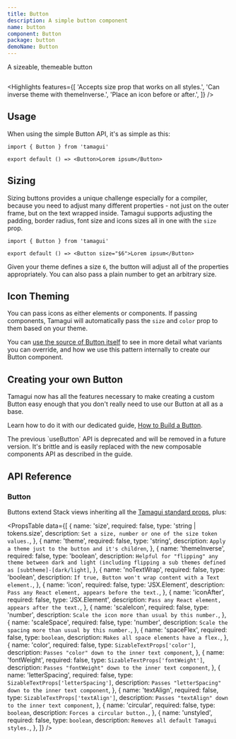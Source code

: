 ```yaml
---
title: Button
description: A simple button component
name: button
component: Button
package: button
demoName: Button
---
```


<Description>A sizeable, themeable button</Description>

<HeroContainer demoMultiple>
  <ButtonDemo />
</HeroContainer>

```tsx hero template=Button

```

<Highlights
  features={[
    'Accepts size prop that works on all styles.',
    'Can inverse theme with themeInverse.',
    'Place an icon before or after.',
  ]}
/>

## Usage

When using the simple Button API, it's as simple as this:

```tsx
import { Button } from 'tamagui'

export default () => <Button>Lorem ipsum</Button>
```

## Sizing

Sizing buttons provides a unique challenge especially for a compiler, because you need to adjust many different properties - not just on the outer frame, but on the text wrapped inside. Tamagui supports adjusting the padding, border radius, font size and icons sizes all in one with the `size` prop.

```tsx
import { Button } from 'tamagui'

export default () => <Button size="$6">Lorem ipsum</Button>
```

Given your theme defines a size `6`, the button will adjust all of the properties appropriately. You can also pass a plain number to get an arbitrary size.

## Icon Theming

You can pass icons as either elements or components. If passing components, Tamagui will automatically pass the `size` and `color` prop to them based on your theme.

You can [use the source of Button itself](https://github.com/tamagui/tamagui/blob/master/packages/button/src/Button.tsx) to see in more detail what variants you can override, and how we use this pattern internally to create our Button component.

## Creating your own Button

Tamagui now has all the features necessary to make creating a custom Button easy enough that you don't really need to use our Button at all as a base.

Learn how to do it with our dedicated guide, [How to Build a Button](/docs/guides/how-to-build-a-button).

<Notice>
  The previous `useButton` API is deprecated and will be removed in a future version. It's
  brittle and is easily replaced with the new composable components API as described in
  the guide.
</Notice>

## API Reference

### Button

Buttons extend Stack views inheriting all the [Tamagui standard props](/docs/styling/props), plus:

<PropsTable
  data={[
    {
      name: 'size',
      required: false,
      type: 'string | tokens.size',
      description: `Set a size, number or one of the size token values.`,
    },
    {
      name: 'theme',
      required: false,
      type: 'string',
      description: `Apply a theme just to the button and it's children`,
    },
    {
      name: 'themeInverse',
      required: false,
      type: 'boolean',
      description: `Helpful for "flipping" any theme between dark and light (including flipping a sub themes defined as [subtheme]-[dark/light]`,
    },
    {
      name: 'noTextWrap',
      required: false,
      type: 'boolean',
      description: `If true, Button won't wrap content with a Text element.`,
    },
    {
      name: 'icon',
      required: false,
      type: 'JSX.Element',
      description: `Pass any React element, appears before the text.`,
    },
    {
      name: 'iconAfter',
      required: false,
      type: 'JSX.Element',
      description: `Pass any React element, appears after the text.`,
    },
    {
      name: 'scaleIcon',
      required: false,
      type: 'number',
      description: `Scale the icon more than usual by this number.`,
    },
    {
      name: 'scaleSpace',
      required: false,
      type: 'number',
      description: `Scale the spacing more than usual by this number.`,
    },
    {
      name: 'spaceFlex',
      required: false,
      type: `boolean`,
      description: `Makes all space elements have a flex.`,
    },
    {
      name: 'color',
      required: false,
      type: `SizableTextProps['color']`,
      description: `Passes "color" down to the inner text component`,
    },
    {
      name: 'fontWeight',
      required: false,
      type: `SizableTextProps['fontWeight']`,
      description: `Passes "fontWeight" down to the inner text component`,
    },
    {
      name: 'letterSpacing',
      required: false,
      type: `SizableTextProps['letterSpacing']`,
      description: `Passes "letterSpacing" down to the inner text component`,
    },
    {
      name: 'textAlign',
      required: false,
      type: `SizableTextProps['textAlign']`,
      description: `Passes "textAlign" down to the inner text component`,
    },
    {
      name: 'circular',
      required: false,
      type: `boolean`,
      description: `Forces a circular button.`,
    },
    {
      name: 'unstyled',
      required: false,
      type: `boolean`,
      description: `Removes all default Tamagui styles.`,
    },
  ]}
/>
